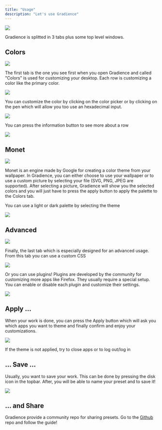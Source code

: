 ```yaml
---
title: "Usage"
description: "Let's use Gradience"
---
```


<Frame>
  <img src="https://github.com/GradienceTeam/Design/raw/main/Screenshots/welcome.png" />
</Frame>


Gradience is splitted in 3 tabs plus some top level windows.

Colors
------

<Frame>
  <img src="https://github.com/GradienceTeam/Design/raw/main/Screenshots/colors.png" />
</Frame>


The first tab is the one you see first when you open Gradience and called "Colors" is used for
customizing your desktop. Each row is customizing a color like the primary color.

<Frame>
  <img src="https://github.com/GradienceTeam/Design/raw/main/Screenshots/row.png" />
</Frame>

You can customize the color by clicking on the color picker or by clicking on the
pen which will allow you too use an hexadecimal input.

<Frame>
  <img src="https://github.com/GradienceTeam/Design/raw/main/Screenshots/hex_row.png" />
</Frame>

<Tip>You can press the information button to see more about a row</Tip>
<Frame>
  <img src="https://github.com/GradienceTeam/Design/raw/main/Screenshots/info_button.png" />
</Frame>


Monet
-----

<Frame>
  <img src="https://github.com/GradienceTeam/Design/raw/main/Screenshots/monet.png" />
</Frame>

Monet is an engine made by Google for creating a color theme from your wallpaper.
In Gradience, you can either choose to use your wallpaper or to use a custom picture
by selecting your file (SVG, PNG, JPEG are supported). After selecting a picture,
Gradience will show you the selected colors and you will just have to press the apply
button to apply the palette to the Colors tab.

<Tip>You can use a light or dark palette by selecting the theme</Tip>

<Frame>
  <img src="https://github.com/GradienceTeam/Design/raw/main/Screenshots/theme_switch_monet.png" />
</Frame>

Advanced
--------

<Frame>
  <img src="https://github.com/GradienceTeam/Design/raw/main/Screenshots/advanced.png" />
</Frame>

Finally, the last tab which is especially designed for an advanced usage. From this tab
you can use a custom CSS

<Frame>
  <img src="https://github.com/GradienceTeam/Design/raw/main/Screenshots/custom_css.png" />
</Frame>

Or you can use plugins! Plugins are developed by the community for customizing more apps
like Firefox. They usually require a special setup. You can enable or disable each plugin
and customize their settings.

<Frame>
  <img src="https://github.com/GradienceTeam/Design/raw/main/Screenshots/plugin_row.png" />
</Frame>

Apply ...
---------

When your work is done, you can press the Apply button which will ask you which apps you want
to theme and finally confirm and enjoy your customizations.

<Frame>
  <img src="https://github.com/GradienceTeam/Design/raw/main/Screenshots/apply.png" />
</Frame>

<Warning>If the theme is not applied, try to close apps or to log out/log in</Warning>

... Save ...
------------

Usually, you want to save your work. This can be done by pressing the disk icon in the topbar.
After, you will be able to name your preset and to save it!

<Frame>
  <img src="https://github.com/GradienceTeam/Design/raw/main/Screenshots/save.png" />
</Frame>

... and Share
-------------

Gradience provide a community repo for sharing presets. Go to the [Github](https://github.com/GradienceTeam/Community) repo and follow
the guide!

